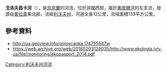 '''戈洛夫昌卡河'''（{{lang-uk|Головчанка}}），是[[烏克蘭|烏克蘭]]的河流，位於該國西部，屬於[[奧皮爾河|奧皮爾河]]的左支流，發源自[[普拉韋_(斯科列區)|普拉韋]]東北部，流經[[利沃夫州|利沃夫州]]，河道全長12公里，流域面積133平方公里。

==參考資料==
*http://ua.geoview.info/golovcanka,174755547w
*https://web.archive.org/web/20160203124035/http://www.ekologia.lviv.ua/file/monitoring/ekopasport_2014.pdf

{{DEFAULTSORT:Головчанка}}
[[Category:利沃夫州河流|Category:利沃夫州河流]]


{{Ukraine-river-stub}}